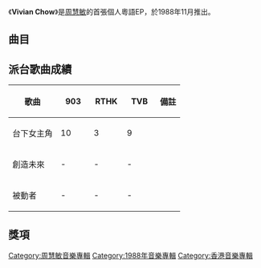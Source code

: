 {{Album infobox | <!-- See Wikipedia:WikiProject_Albums -->
| Name        = Vivian Chow
| Type        = [[專輯|專輯]]
| Artist      = [[周慧敏|周慧敏]]
| Cover       = 周慧敏 同名EP.jpg
| Released    = 1988年11月
| Recorded    = 1988年第三季
| Genre       = [[粵語流行音樂|粵語流行音樂]]
| Length      = 16:02
| Label       = [[藝視唱片|藝視唱片]]
| Last album  = 
| This album  = '''Vivian Chow'''<br>（1988年11月）
| Next album  = [[Vivian|Vivian]]<br>（1990年4月）
}}

《'''Vivian Chow'''》是[[周慧敏|周慧敏]]的首張個人粵語EP，於1988年11月推出。

==曲目==
{{tracklist
| headline = CD
| total_length = 16:02
| title_width = 16%

| title1 = 創造未來
| music1 = {{link-ja|高見澤俊彦|高見沢俊彦}}
| lyrics1 = [[林伊笙|林伊笙]]
| arranger1 = [[周啟生|周啟生]]
| producer1 = 
| longnote1 = 原曲為[[小泉今日子|小泉今日子]]的《[[寒風中的擁抱_(小泉今日子單曲)|木枯しに抱かれて]]》
| length1 = 3:40

| title2 = 不變的心
| music2 = 周啟生
| lyrics2 = [[鄭國江|鄭國江]]
| arranger2 = 周啟生
| producer2 = 
| note2 = [[陳德彰|陳德彰]]合唱
| longnote2 = 
| length2 = 4:25

| title3 = 被動者
| music3 = {{link-ja|都志見隆|都志見隆}}
| lyrics3 = [[林夕|林夕]]
| arranger3 = 周啟生
| producer3 = 
| longnote3 = 原曲為[[石川秀美|石川秀美]]的《危ないボディ・ビート》，同曲為溫兆倫《午夜行動》
| length3 = 4:04

| title4 = 台下女主角
| music4 = [[陳少琪|陳少琪]]
| lyrics4 = 陳少琪
| arranger4 = [[杜自持|杜自持]]
| producer4 = 
| longnote4 = 
| length4 = 3:52
}}

== 派台歌曲成績 ==
{| class="wikitable" style="width: 50%;"
|-
! 歌曲 || width="50"|903 || width="50"|RTHK || width="50"|TVB || 備註
|-
| 台下女主角 || 10 || 3 || 9 || 
|-
| 創造未來 || - || - || - || 
|-
| 被動者 || - || - || - || 
|}

==獎項==

{{周慧敏}}

[[Category:周慧敏音樂專輯|Category:周慧敏音樂專輯]]
[[Category:1988年音樂專輯|Category:1988年音樂專輯]]
[[Category:香港音樂專輯|Category:香港音樂專輯]]